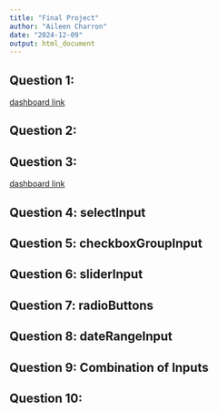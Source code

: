 ```yaml
---
title: "Final Project"
author: "Aileen Charron"
date: "2024-12-09"
output: html_document
---
```


## Question 1:

[dashboard link](final_Q1.html)

## Question 2:

## Question 3:

[dashboard link](https://aileencharron.shinyapps.io/final_Q3/)

## Question 4: selectlnput

## Question 5: checkboxGroupInput

## Question 6: sliderInput

## Question 7: radioButtons

## Question 8: dateRangeInput

## Question 9: Combination of Inputs

## Question 10:
